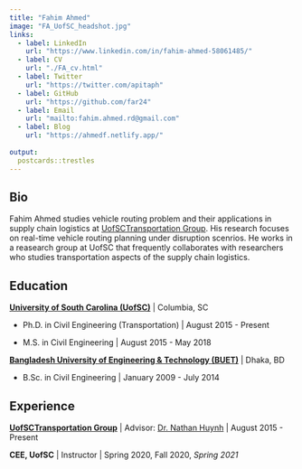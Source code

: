 ```yaml
---
title: "Fahim Ahmed"
image: "FA_UofSC_headshot.jpg"
links:
  - label: LinkedIn
    url: "https://www.linkedin.com/in/fahim-ahmed-58061485/"
  - label: CV
    url: "./FA_cv.html"
  - label: Twitter
    url: "https://twitter.com/apitaph"
  - label: GitHub
    url: "https://github.com/far24"
  - label: Email
    url: "mailto:fahim.ahmed.rd@gmail.com"
  - label: Blog
    url: "https://ahmedf.netlify.app/"
    
output:
  postcards::trestles
---
```

 
## Bio

Fahim Ahmed studies vehicle routing problem and their applications in supply chain logistics at [UofSCTransportation Group](http://www.ce.sc.edu/huynh/). His research focuses on real-time vehicle routing planning under disruption scenrios. He works in a reasearch group at UofSC that frequently collaborates with researchers who studies transportation aspects of the supply chain logistics.


## Education

[**University of South Carolina (UofSC)**](https://sc.edu/) | Columbia, SC

* Ph.D. in Civil Engineering (Transportation) | August 2015 - Present

* M.S. in Civil Engineering | August 2015 - May 2018

[**Bangladesh University of Engineering & Technology (BUET)**](https://www.buet.ac.bd/web/) | Dhaka, BD

* B.Sc. in Civil Engineering | January 2009 - July 2014

## Experience

**[UofSCTransportation Group](http://www.ce.sc.edu/huynh/)** | Advisor: [Dr. Nathan Huynh](https://sc.edu/study/colleges_schools/engineering_and_computing/faculty-staff/huynh_nathan.php) | August 2015 - Present

**CEE, UofSC** | Instructor | Spring 2020, Fall 2020, *Spring 2021*
